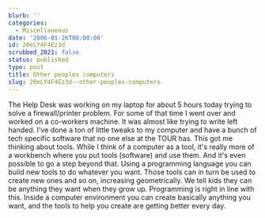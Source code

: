 ```yaml
---
blurb: ''
categories:
  - Miscellaneous
date: '2006-01-26T00:00:00'
id: 20eLY4F4Ez3d
scrubbed_2021: false
status: published
type: post
title: Other peoples computers
slug: 20eLY4F4Ez3d--other-peoples-computers
---
```


The Help Desk was working on my laptop for about 5 hours today
trying to solve a firewall/printer problem. For some of that time I
went over and worked on a co-workers machine. It was almost like
trying to write left handed. I've done a ton of little tweaks to my
computer and have a bunch of tech specific software that no one
else at the TOUR has. This got me thinking about tools. While I
think of a computer as a tool, it's really more of a workbench
where you put tools (software) and use them. And it's even possible
to go a step beyond that. Using a programming language you can
build new tools to do whatever you want. Those tools can in turn be
used to create new ones and so on, increasing geometrically. We
tell kids they can be anything they want when they grow up.
Programming is right in line with this. Inside a computer
environment you can create basically anything you want, and the
tools to help you create are getting better every day.
